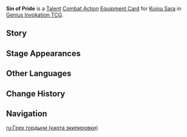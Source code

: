 {{About|the [[Genius Invokation TCG]] Equipment Card|[[Kujou Sara]]'s Constellation 6|Sin of Pride}}
{{Genius Invokation TCG Infobox
|title     = Sin of Pride
|id        = 214061
|image     = Sin of Pride Equipment Card.png
|type      = Equipment Card
|group     = Talent
|character = Kujou Sara
|skill     = Subjugation: Koukou Sendou
|effect    = '''Combat Action''': When your active character is '''Kujou Sara''', equip this card.<br />After Kujou Sara equips this card, immediately use '''[[Subjugation: Koukou Sendou (Character Card Skill)|Subjugation: Koukou Sendou]]''' once.<br />If a friendly {{Electro}} character has '''Crowfeather Cover''' attached, their Elemental Skill and Elemental Burst deal +1 additional DMG.
|matching  = 4
|element   = Electro
|energy    = 2
|source1   = Achieve victory within 6 Rounds in [[Genius Invokation TCG/Stage/Kujou Sara/Friendly Fracas|Friendly Fracas (Kujou Sara)]]
|source2   = Win with less than 2 characters defeated in [[Genius Invokation TCG/Kujou Sara/Fischl/Friendly Fracas|Friendly Fracas (Kujou Sara)]]
}}
'''Sin of Pride''' is a [[Talent Card|Talent]] [[Talent Combat Action Card|Combat Action]] [[Equipment Card]] for [[Kujou Sara (Character Card)|Kujou Sara]] in [[Genius Invokation TCG]].

==Story==
{{Description|"With this unity between my mind, arrow, and bow, any enemy will be struck down!|title=Kujou Sara: Sin of Pride}}

==Stage Appearances==
{{Genius Invokation TCG Stage Appearances}}

==Other Languages==
{{Transclude|Sin of Pride|Other Languages}}

==Change History==
{{Change History|3.5}}

==Navigation==
{{Genius Invokation TCG Navbox|Equipment Card}}

[[ru:Грех гордыни (карта экипировки)]]